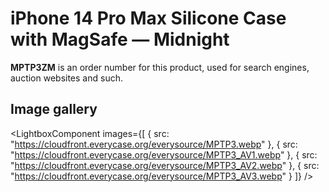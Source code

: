 
# iPhone 14 Pro Max Silicone Case with MagSafe — Midnight

<Callout type='info' emoji='👉🏻'>**MPTP3ZM** is an order number for this product, used for search engines, auction websites and such.</Callout>

## Image gallery

<LightboxComponent
    images={[
      {
        src: "https://cloudfront.everycase.org/everysource/MPTP3.webp"
      },
      {
        src: "https://cloudfront.everycase.org/everysource/MPTP3_AV1.webp"
      },
      {
        src: "https://cloudfront.everycase.org/everysource/MPTP3_AV2.webp"
      },
      {
        src: "https://cloudfront.everycase.org/everysource/MPTP3_AV3.webp"
      }
    ]}
  />
